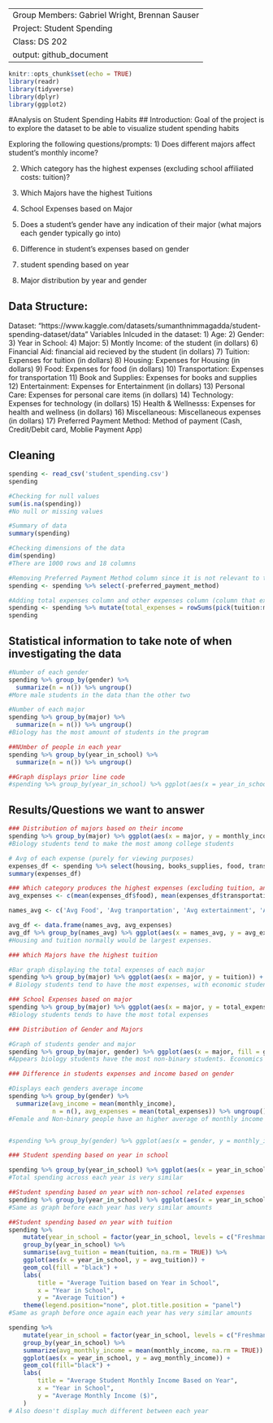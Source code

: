 -------
Group Members: Gabriel Wright, Brennan Sauser
Project: Student Spending
Class: DS 202
output: github_document
-------

```r
knitr::opts_chunk$set(echo = TRUE)
library(readr)
library(tidyverse)
library(dplyr)
library(ggplot2)
```

#Analysis on Student Spending Habits
## Introduction:
Goal of the project is to explore the dataset to be able to visualize student spending habits

Exploring the following questions/prompts:
1) Does different majors affect student's monthly income?

2) Which category has the highest expenses (excluding school affiliated costs: tuition)?

3) Which Majors have the highest Tuitions

4) School Expenses based on Major

5) Does a student's gender have any indication of their major (what majors each gender typically go into)

6) Difference in student's expenses based on gender

7) student spending based on year

8) Major distribution by year and gender

## Data Structure:
Dataset: "https://www.kaggle.com/datasets/sumanthnimmagadda/student-spending-dataset/data"
Variables Inlcuded in the dataset:
1) Age:
2) Gender:
3) Year in School:
4) Major:
5) Montly Income: of the student (in dollars)
6) Financial Aid: financial aid recieved by the student (in dollars)
7) Tuition: Expenses for tuition (in dollars)
8) Housing: Expenses for Housing (in dollars)
9) Food: Expenses for food (in dollars)
10) Transportation: Expenses for transportation
11) Book and Supplies: Expenses for books and supplies
12) Entertainment: Expenses for Entertainment (in dollars)
13) Personal Care: Expenses for personal care items (in dollars)
14) Technology: Expenses for technology (in dollars)
15) Health & Wellnesss: Expenses for health and wellness (in dollars)
16) Miscellaneous: Miscellaneous expenses (in dollars)
17) Preferred Payment Method: Method of payment (Cash, Credit/Debit card, Moblie Payment App)

## Cleaning
``` r
spending <- read_csv('student_spending.csv')
spending
```

``` r
#Checking for null values
sum(is.na(spending))
#No null or missing values

#Summary of data
summary(spending)

#Checking dimensions of the data
dim(spending)
#There are 1000 rows and 18 columns

#Removing Preferred Payment Method column since it is not relevant to the questions we want to answer
spending <- spending %>% select(-preferred_payment_method)

#Adding total expenses column and other expenses column (column that excludes tuition costs from its sum) for simplicity (for easy graphing)
spending <- spending %>% mutate(total_expenses = rowSums(pick(tuition:miscellaneous)), other_expenses = rowSums(pick(food, transportation, entertainment, personal_care, technology, health_wellness, miscellaneous)))
spending
```
## Statistical information to take note of when investigating the data
``` r
#Number of each gender
spending %>% group_by(gender) %>%
  summarize(n = n()) %>% ungroup()
#More male students in the data than the other two

```
``` r
#Number of each major
spending %>% group_by(major) %>%
  summarize(n = n()) %>% ungroup()
#Biology has the most amount of students in the program
```
``` r
##NUmber of people in each year
spending %>% group_by(year_in_school) %>%
  summarize(n = n()) %>% ungroup()

##Graph displays prior line code
#spending %>% group_by(year_in_school) %>% ggplot(aes(x = year_in_school, fill = year_in_school)) + geom_bar()
```


## Results/Questions we want to answer
``` r
### Distribution of majors based on their income
spending %>% group_by(major) %>% ggplot(aes(x = major, y = monthly_income, fill = major)) + geom_col()
#Biology students tend to make the most among college students
```


``` r
# Avg of each expense (purely for viewing purposes)
expenses_df <- spending %>% select(housing, books_supplies, food, transportation, entertainment, personal_care, technology, health_wellness, miscellaneous)
summary(expenses_df)
```

``` r
### Which category produces the highest expenses (excluding tuition, and Housing)
avg_expenses <- c(mean(expenses_df$food), mean(expenses_df$transportation), mean(expenses_df$entertainment), mean(expenses_df$personal_care), mean(expenses_df$technology), mean(expenses_df$health_wellness), mean(expenses_df$miscellaneous), mean(expenses_df$books_supplies))

names_avg <- c('Avg Food', 'Avg tranportation', 'Avg extertainment', 'Avg personal care', 'Avg technology', 'Avg Health', 'Avg misc', 'Avg Books')

avg_df <- data.frame(names_avg, avg_expenses)
avg_df %>% group_by(names_avg) %>% ggplot(aes(x = names_avg, y = avg_expenses, fill = names_avg)) + geom_col() + coord_flip()
#Housing and tuition normally would be largest expenses.
```

``` r
### Which Majors have the highest tuition 

#Bar graph displaying the total expenses of each major
spending %>% group_by(major) %>% ggplot(aes(x = major, y = tuition)) + geom_col()
# Biology students tend to have the most expenses, with economic students with the second most expenses
```

``` r
### School Expenses based on major
spending %>% group_by(major) %>% ggplot(aes(x = major, y = total_expenses, fill = major)) + geom_col() + coord_flip()
#Biology students tends to have the most total expenses
```

``` r
### Distribution of Gender and Majors

#Graph of students gender and major
spending %>% group_by(major, gender) %>% ggplot(aes(x = major, fill = gender)) + geom_bar(position = position_dodge(preserve = 'single')) 
#Appears biology students have the most non-binary students. Economics and Biology are tied for having the most males in their programs
```

``` r
### Difference in students expenses and income based on gender

#Displays each genders average income
spending %>% group_by(gender) %>%
  summarize(avg_income = mean(monthly_income),
            n = n(), avg_expenses = mean(total_expenses)) %>% ungroup()
#Female and Non-binary people have an higher average of monthly income than men. However men on average tend to have the highest total expenses


#spending %>% group_by(gender) %>% ggplot(aes(x = gender, y = monthly_income)) + geom_col(position = position_dodge(preserve = 'single')) 
```

``` r
### Student spending based on year in school

spending %>% group_by(year_in_school) %>% ggplot(aes(x = year_in_school, y = total_expenses, fill = year_in_school)) + geom_col()
#Total spending across each year is very similar

##Student spending based on year with non-school related expenses
spending %>% group_by(year_in_school) %>% ggplot(aes(x = year_in_school, y = other_expenses, fill = year_in_school)) + geom_col()
#Same as graph before each year has very similar amounts

##Student spending based on year with tuition
spending %>%
    mutate(year_in_school = factor(year_in_school, levels = c("Freshman", "Sophomore", "Junior", "Senior"))) %>%
    group_by(year_in_school) %>%
    summarise(avg_tuition = mean(tuition, na.rm = TRUE)) %>%
    ggplot(aes(x = year_in_school, y = avg_tuition)) +
    geom_col(fill = "black") +
    labs(
        title = "Average Tuition based on Year in School",
        x = "Year in School",
        y = "Average Tuition") +
    theme(legend.position="none", plot.title.position = "panel")
#Same as graph before once again each year has very similar amounts
```
``` r
spending %>%
    mutate(year_in_school = factor(year_in_school, levels = c("Freshman", "Sophomore", "Junior", "Senior"))) %>%
    group_by(year_in_school) %>%
    summarize(avg_monthly_income = mean(monthly_income, na.rm = TRUE)) %>%
    ggplot(aes(x = year_in_school, y = avg_monthly_income)) +
    geom_col(fill="black") +
    labs(
        title = "Average Student Monthly Income Based on Year",
        x = "Year in School",
        y = "Average Monthly Income ($)",
    )
# Also doesn't display much different between each year
```
